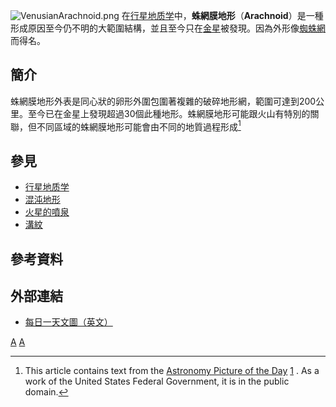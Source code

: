 [[Image:VenusianArachnoid.png|thumb]]
在[[行星地质学|行星地质学]]中，'''蛛網膜地形'''（'''Arachnoid'''）是一種形成原因至今仍不明的大範圍結構，並且至今只在[[金星|金星]]被發現。因為外形像[[蜘蛛網|蜘蛛網]]而得名。

==簡介==
蛛網膜地形外表是同心狀的卵形外圍包圍著複雜的破碎地形網，範圍可達到200公里。至今已在金星上發現超過30個此種地形。蛛網膜地形可能跟火山有特別的關聯，但不同區域的蛛網膜地形可能會由不同的地質過程形成<ref name="APOD">This article contains text from the [[每日一天文圖|Astronomy Picture of the Day]] [http://antwrp.gsfc.nasa.gov/apod/ap980120.html] {{Wayback|url=http://antwrp.gsfc.nasa.gov/apod/ap980120.html |date=20101002063305 }}.  As a work of the United States Federal Government, it is in the public domain.</ref>

==參見==
* [[行星地质学|行星地质学]]
* [[混沌地形|混沌地形]]
* [[火星的噴泉|火星的噴泉]]
* [[溝紋|溝紋]]

==參考資料==
{{reflist}}

==外部連結==
* [http://antwrp.gsfc.nasa.gov/apod/ap980120.html 每日一天文圖（英文）] {{Wayback|url=http://antwrp.gsfc.nasa.gov/apod/ap980120.html |date=20101002063305 }}
{{金星}}

[[Category:金星表面特徵|A]]
[[Category:行星地质学|A]]